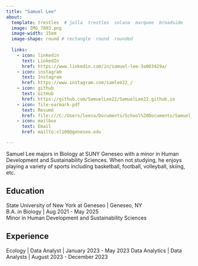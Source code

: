 ```yaml
---
title: "Samuel Lee"
about:
  template: trestles  # jolla  trestles  solana  marquee  broadside
  image: IMG_7803.png 
  image-width: 15em
  image-shape: round # rectangle  round  rounded
  
  links:
    - icon: linkedin
      text: LinkedIn
      href: https://www.linkedin.com/in/samuel-lee-3a003429a/ 
    - icon: instagram
      text: Instagram
      href: https://www.instagram.com/samlee22_/ 
    - icon: github
      text: GitHub
      href: https://github.com/SamuelLee22/SamuelLee22.github.io 
    - icon: file-earmark-pdf
      text: Resumé
      href: file:///C:/Users/leesa/Documents/School%20Documents/Samuel_Lee_Resume.pdf
    - icon: mailbox
      text: Email
      href: mailto:sl100@geneseo.edu

---
```



Samuel Lee majors in Biology at SUNY Geneseo with a minor in Human Development and Sustainability Sciences. When not studying, he enjoys playing a variety of sports including basketball, football, volleyball, skiing, etc.  

## Education

State University of New York at Geneseo | Geneseo, NY <br>
B.A. in Biology | Aug 2021 - May 2025 <br>
Minor in Human Development and Sustainability Sciences

## Experience

Ecology | Data Analyst | January 2023 - May 2023
Data Analytics | Data Analysts | August 2023 - December 2023


